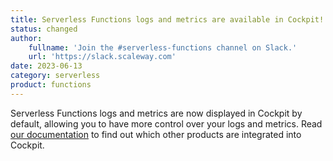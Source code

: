 ```yaml
---
title: Serverless Functions logs and metrics are available in Cockpit!
status: changed
author:
    fullname: 'Join the #serverless-functions channel on Slack.'
    url: 'https://slack.scaleway.com'
date: 2023-06-13
category: serverless
product: functions
---
```


Serverless Functions logs and metrics are now displayed in Cockpit by default, allowing you to have more control over your logs and metrics. Read [our documentation](/cockpit/reference-content/cockpit-limitations/#product-integration-into-cockpit) to find out which other products are integrated into Cockpit.

